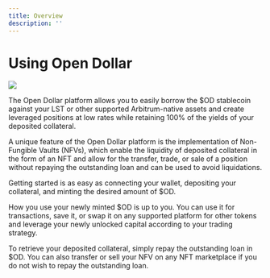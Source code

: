 ```yaml
---
title: Overview
description: ''
---
```



# Using Open Dollar

![](</img/Using Open Dollar Graphic.png>)

The Open Dollar platform allows you to easily borrow the $OD stablecoin against your LST or other supported Arbitrum-native assets and create leveraged positions at low rates while retaining 100% of the yields of your deposited collateral.

A unique feature of the Open Dollar platform is the implementation of Non-Fungible Vaults (NFVs), which enable the liquidity of deposited collateral in the form of an NFT and allow for the transfer, trade, or sale of a position without repaying the outstanding loan and can be used to avoid liquidations.

Getting started is as easy as connecting your wallet, depositing your collateral, and minting the desired amount of $OD.

How you use your newly minted $OD is up to you. You can use it for transactions, save it, or swap it on any supported platform for other tokens and leverage your newly unlocked capital according to your trading strategy.

To retrieve your deposited collateral, simply repay the outstanding loan in $OD. You can also transfer or sell your NFV on any NFT marketplace if you do not wish to repay the outstanding loan.
